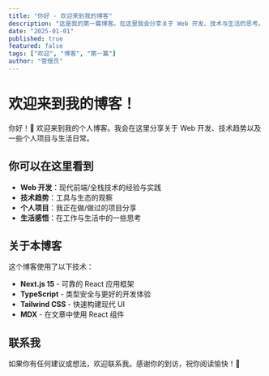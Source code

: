 ```yaml
---
title: "你好 - 欢迎来到我的博客"
description: "这是我的第一篇博客。在这里我会分享关于 Web 开发、技术与生活的思考。"
date: "2025-01-01"
published: true
featured: false
tags: ["欢迎", "博客", "第一篇"]
author: "管理员"
---
```


# 欢迎来到我的博客！

你好！👋 欢迎来到我的个人博客。我会在这里分享关于 Web 开发、技术趋势以及一些个人项目与生活日常。

## 你可以在这里看到

- **Web 开发**：现代前端/全栈技术的经验与实践
- **技术趋势**：工具与生态的观察
- **个人项目**：我正在做/做过的项目分享
- **生活感悟**：在工作与生活中的一些思考

## 关于本博客

这个博客使用了以下技术：

- **Next.js 15** - 可靠的 React 应用框架
- **TypeScript** - 类型安全与更好的开发体验
- **Tailwind CSS** - 快速构建现代 UI
- **MDX** - 在文章中使用 React 组件

## 联系我

如果你有任何建议或想法，欢迎联系我。感谢你的到访，祝你阅读愉快！🚀